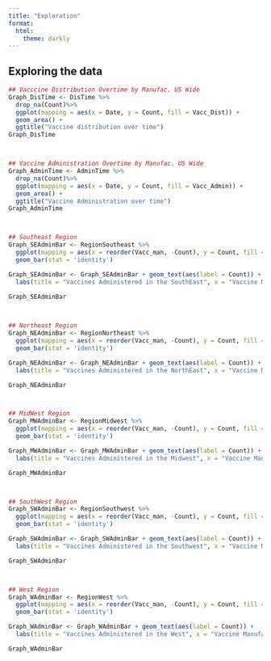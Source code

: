 ```yaml
---
title: "Exploration"
format:
  html:
    theme: darkly
---
```


## Exploring the data
```r
## Vacccine Distribution Overtime by Manufac. US Wide
Graph_DisTime <- DisTime %>%
  drop_na(Count)%>%
  ggplot(mapping = aes(x = Date, y = Count, fill = Vacc_Dist)) +
  geom_area() +
  ggtitle("Vaccine distribution over time")
Graph_DisTime



## Vaccine Administration Overtime by Manufac. US Wide
Graph_AdminTime <- AdminTime %>%
  drop_na(Count)%>%
  ggplot(mapping = aes(x = Date, y = Count, fill = Vacc_Admin)) +
  geom_area() +
  ggtitle("Vaccine Administration over time")
Graph_AdminTime



## Southeast Region
Graph_SEAdminBar <- RegionSoutheast %>%
  ggplot(mapping = aes(x = reorder(Vacc_man, -Count), y = Count, fill = Vacc_man)) +
  geom_bar(stat = 'identity') 

Graph_SEAdminBar <- Graph_SEAdminBar + geom_text(aes(label = Count)) + 
  labs(title = "Vaccines Administered in the SouthEast", x = "Vaccine Manufacters", y = "Count")
  
Graph_SEAdminBar



## Northeast Region
Graph_NEAdminBar <- RegionNortheast %>%
  ggplot(mapping = aes(x = reorder(Vacc_man, -Count), y = Count, fill = Vacc_man)) +
  geom_bar(stat = 'identity') 

Graph_NEAdminBar <- Graph_NEAdminBar + geom_text(aes(label = Count)) + 
  labs(title = "Vaccines Administered in the NorthEast", x = "Vaccine Manufacters", y = "Count")

Graph_NEAdminBar



## MidWest Region
Graph_MWAdminBar <- RegionMidwest %>%
  ggplot(mapping = aes(x = reorder(Vacc_man, -Count), y = Count, fill = Vacc_man)) +
  geom_bar(stat = 'identity') 

Graph_MWAdminBar <- Graph_MWAdminBar + geom_text(aes(label = Count)) + 
  labs(title = "Vaccines Administered in the Midwest", x = "Vaccine Manufacters", y = "Count")

Graph_MWAdminBar



## SouthWest Region
Graph_SWAdminBar <- RegionSouthwest %>%
  ggplot(mapping = aes(x = reorder(Vacc_man, -Count), y = Count, fill = Vacc_man)) +
  geom_bar(stat = 'identity') 

Graph_SWAdminBar <- Graph_SWAdminBar + geom_text(aes(label = Count)) + 
  labs(title = "Vaccines Administered in the Southwest", x = "Vaccine Manufacters", y = "Count")

Graph_SWAdminBar



## West Region
Graph_WAdminBar <- RegionWest %>%
  ggplot(mapping = aes(x = reorder(Vacc_man, -Count), y = Count, fill = Vacc_man)) +
  geom_bar(stat = 'identity') 

Graph_WAdminBar <- Graph_WAdminBar + geom_text(aes(label = Count)) + 
  labs(title = "Vaccines Administered in the West", x = "Vaccine Manufacters", y = "Count")

Graph_WAdminBar

```

